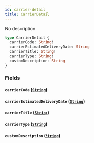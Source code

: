 ```yaml
---
id: carrier-detail
title: CarrierDetail
---
```


No description

```graphql
type CarrierDetail {
  carrierCode: String!
  carrierEstimatedDeliveryDate: String
  carrierTitle: String!
  carrierType: String!
  customDescription: String
}
```

### Fields

#### `carrierCode` ([`String`](/schema/scalars/string))

#### `carrierEstimatedDeliveryDate` ([`String`](/schema/scalars/string))

#### `carrierTitle` ([`String`](/schema/scalars/string))

#### `carrierType` ([`String`](/schema/scalars/string))

#### `customDescription` ([`String`](/schema/scalars/string))
